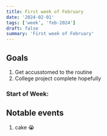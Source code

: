 ```yaml
---
title: First week of February
date: '2024-02-01'
tags: ['week', 'feb-2024']
draft: false
summary: 'First week of February'
---
```


## Goals

1. Get accusstomed to the routine
2. College project complete hopefully

### Start of Week:

## Notable events

1. cake 😭
